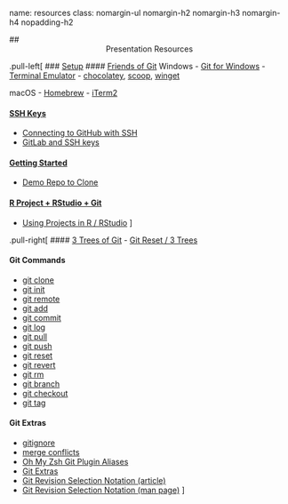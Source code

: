 name: resources
class: nomargin-ul nomargin-h2 nomargin-h3 nomargin-h4 nopadding-h2

## <center>Presentation Resources</center>

.pull-left[
### [Setup](#3)
#### [Friends of Git](#4)
Windows
- [Git for Windows](https://gitforwindows.org)
- [Terminal Emulator](https://esgovcloud.com/mAndA/savi/blob/master/CONTRIBUTING.md#windows-10)
- [chocolatey](https://chocolatey.org), [scoop](https://scoop.sh), [winget](https://github.com/microsoft/winget-cli)

macOS
- [Homebrew](https://brew.sh)
- [iTerm2](https://www.iterm2.com/index.html)

#### [SSH Keys](#5)
- [Connecting to GitHub with SSH](https://docs.github.com/en/github/authenticating-to-github/connecting-to-github-with-ssh)
- [GitLab and SSH keys](https://docs.gitlab.com/ee/ssh/README.html)

#### [Getting Started](#8)
- [Demo Repo to Clone](https://esgovcloud.com/mAndA/clone-me)

#### [R Project + RStudio + Git](#9)
- [Using Projects in R / RStudio](https://support.rstudio.com/hc/en-us/articles/200526207-Using-Projects)
]

.pull-right[
#### [3 Trees of Git](#11)
- [Git Reset / 3 Trees](https://www.atlassian.com/git/tutorials/undoing-changes/git-reset)

#### Git Commands
- [git clone](https://git-scm.com/docs/git-clone)
- [git init](https://git-scm.com/docs/git-init)
- [git remote](https://git-scm.com/docs/git-remote)
- [git add](https://git-scm.com/docs/git-add)
- [git commit](https://git-scm.com/docs/git-commit)
- [git log](https://git-scm.com/docs/git-log)
- [git pull](https://git-scm.com/docs/git-pull)
- [git push](https://git-scm.com/docs/git-push)
- [git reset](https://git-scm.com/docs/git-reset)
- [git revert](https://git-scm.com/docs/git-revert)
- [git rm](https://git-scm.com/docs/git-rm)
- [git branch](https://git-scm.com/docs/git-branch)
- [git checkout](https://git-scm.com/docs/git-checkout)
- [git tag](https://git-scm.com/docs/git-tag)

#### Git Extras
- [gitignore](https://git-scm.com/docs/gitignore)
- [merge conflicts](https://git-scm.com/book/en/v2/Git-Branching-Basic-Branching-and-Merging#_basic_merge_conflicts)
- [Oh My Zsh Git Plugin Aliases](https://github.com/ohmyzsh/ohmyzsh/tree/master/plugins/git)
- [Git Extras](https://github.com/tj/git-extras)
- [Git Revision Selection Notation (article)](https://git-scm.com/book/en/v2/Git-Tools-Revision-Selection)
- [Git Revision Selection Notation (man page)](https://git-scm.com/docs/gitrevisions)
]
